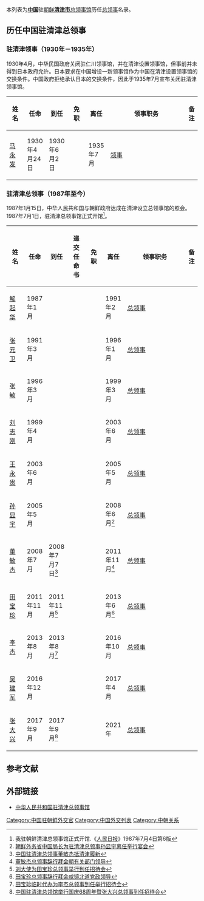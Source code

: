 本列表为'''[[中国|中国]]'''驻[[朝鲜|朝鲜]]'''[[清津市|清津市]]'''[[中国驻清津总领事馆|总领事馆]]历任[[总领事|总领事]]名录。

==历任中国驻清津总领事==
=== {{ROC}}驻清津领事（1930年－1935年） ===
1930年4月，中华民国政府关闭驻仁川领事馆，并在清津设置领事馆，但事前并未得到日本政府允许。日本要求在中国增设一新领事馆作为中国在清津设置领事馆的交换条件。中国政府拒绝承认日本的交换条件，因此于1935年7月宣布关闭驻清津领事馆。
{| class="wikitable"
! width=10% |姓名
! width=10% |任命
! width=10% |到任
! width=10% |免职
! width=10% |离任
! width=8% |领事职务
! width=13% colspan="2" |备注
|-
| [[马永发|马永发]]
| 1930年4月24日
| 1930年6月2日
|
| 1935年7月
| [[领事|领事]]
|
|}

=== {{PRC}}驻清津总领事（1987年至今） ===
1987年1月15日，中华人民共和国与朝鲜政府达成在清津设立总领事馆的照会。1987年7月1日，驻清津总领事馆正式开馆<ref>我驻朝鲜清津总领事馆正式开馆.《[[人民日报|人民日报]]》1987年7月4日第6版</ref>。
{| class="wikitable"
! width=10% |姓名
! width=10% |任命
! width=10% |到任
! width=10% |递交任命书
! width=10% |免职
! width=10% |离任
! width=8% |领事职务
! width=13% colspan="2" |备注
|-
| [[解起华|解起华]]
| 1987年1月
|
|
|
| 1991年2月
| [[总领事|总领事]]
|
|-
| [[张元卫|张元卫]]
| 1991年3月
|
|
|
| 1996年1月
| [[总领事|总领事]]
|
|-
| [[张敏_(1938年)|张敏]]
| 1996年3月
|
|
|
| 1999年3月
| [[总领事|总领事]]
|
|-
| [[刘志刚_(外交官)|刘志刚]]
| 1999年4月
|
|
|
| 2003年6月
| [[总领事|总领事]]
|
|-
| [[王永贵|王永贵]]
| 2003年6月
|
|
|
| 2005年5月
| [[总领事|总领事]]
|
|-
| [[孙显宇|孙显宇]]
| 2005年5月
|
|
|
| 2008年6月<ref>[http://kp.china-embassy.org/chn/zqlzlg/t465228.htm 朝鲜外务省中国局长为驻清津总领事孙显宇离任举行宴会]</ref>
| [[总领事|总领事]]
|
|-
| [[董敏杰|董敏杰]]
| 2008年7月
| 2008年7月7日<ref>[http://kp.china-embassy.org/chn/zqlzlg/t475186.htm 中国驻清津总领事董敏杰抵清津履新]</ref>
|
|
| 2011年11月<ref>[http://kp.china-embassy.org/chn/zqlzlg/t879338.htm 董敏杰总领事辞行拜会朝有关部门领导]</ref>
| [[总领事|总领事]]
|
|-
| [[田宝珍|田宝珍]]
| 2011年11月
| 2011年11月<ref>[http://kp.china-embassy.org/chn/zqlzlg/t883951.htm 刘大使为田宝珍总领事举行到任招待会]</ref>
|
|
| 2013年6月<ref>[http://kp.china-embassy.org/chn/zqlzlg/t1049005.htm 田宝珍总领事辞行拜会咸镜北道党政领导]</ref>
| [[总领事|总领事]]
|
|-
| [[李杰_(总领事)|李杰]]
| 2013年8月
| 2013年8月<ref>[http://kp.china-embassy.org/chn/zqlzlg/t1070910.htm 田宝珍临时代办为李杰总领事到任举行招待会]</ref>
|
|
| 2016年10月
| [[总领事|总领事]]
|
|-
| [[吴建军|吴建军]]
| 2016年12月
|
|
|
| 2017年4月
| [[总领事|总领事]]
|
|-
| [[张大兴|张大兴]]
| 2017年9月
| 2017年9月<ref>[http://kp.china-embassy.org/chn/zqlzlg/t1497816.htm 中国驻清津总领馆举行国庆68周年暨张大兴总领事到任招待会]</ref>
|
|
| 2021年
| [[总领事|总领事]]
|
|}

== 参考文献 ==
{{reflist}}

==外部链接==
*[http://kp.china-embassy.gov.cn/chn/zqlzlg/ 中华人民共和国驻清津总领事馆] {{Wayback|url=http://kp.china-embassy.gov.cn/chn/zqlzlg/ |date=20220503025348 }}{{zh-hans icon}}

[[Category:中国驻朝鲜外交官|Category:中国驻朝鲜外交官]]
[[Category:中国外交列表|Category:中国外交列表]]
[[Category:中朝关系|Category:中朝关系]]